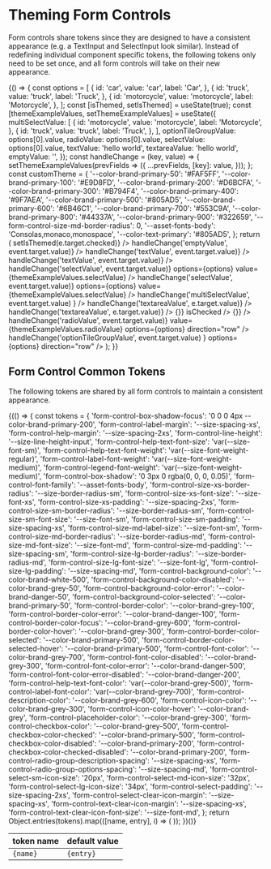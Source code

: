 
<Meta title="Theming/Form Controls" />

# Theming Form Controls

Form controls share tokens since they are designed to have a consistent appearance (e.g. a TextInput and SelectInput look similar). Instead of redefining individual component specific tokens, the following tokens only need to be set once, and all form controls will take on their new appearance.

<Canvas>
  <Story name="Custom Theme Form">
    {() => {
      const options = [
        {
          id: 'car',
          value: 'car',
          label: 'Car',
        },
        {
          id: 'truck',
          value: 'truck',
          label: 'Truck',
        },
        {
          id: 'motorcycle',
          value: 'motorcycle',
          label: 'Motorcycle',
        },
      ];
      const [isThemed, setIsThemed] = useState(true);
      const [themeExampleValues, setThemeExampleValues] = useState({
        multiSelectValue: [
          {
            id: 'motorcycle',
            value: 'motorcycle',
            label: 'Motorcycle',
          },
          {
            id: 'truck',
            value: 'truck',
            label: 'Truck',
          },
        ],
        optionTileGroupValue: options[0].value,
        radioValue: options[0].value,
        selectValue: options[0].value,
        textValue: 'hello world',
        textareaValue: 'hello world',
        emptyValue: '',
      });
      const handleChange = (key, value) => {
        setThemeExampleValues(prevFields => ({
          ...prevFields,
          [key]: value,
        }));
      };
      const customTheme = {
        '--color-brand-primary-50': '#FAF5FF',
        '--color-brand-primary-100': '#E9D8FD',
        '--color-brand-primary-200': '#D6BCFA',
        '--color-brand-primary-300': '#B794F4',
        '--color-brand-primary-400': '#9F7AEA',
        '--color-brand-primary-500': '#805AD5',
        '--color-brand-primary-600': '#6B46C1',
        '--color-brand-primary-700': '#553C9A',
        '--color-brand-primary-800': '#44337A',
        '--color-brand-primary-900': '#322659',
        '--form-control-size-md-border-radius': 0,
        '--asset-fonts-body': 'Consolas,monaco,monospace',
        '--color-text-primary': '#805AD5',
      };
      return (
        <Box
          gap="lg"
          background="secondary"
          padding="lg"
          style={isThemed ? customTheme : null}
        >
          <Toggle
            label="Apply Custom Theme"
            isChecked={isThemed}
            onChange={e => setIsThemed(e.target.checked)}
          />
          <TextInputInset
            id="floatingThemeDemoEmpty"
            label="Empty Text Input Inset"
            value={themeExampleValues.emptyValue}
            onChange={event => handleChange('emptyValue', event.target.value)}
          />
          <TextInputInset
            id="floatingThemeDemo"
            helpText="This is a themed floating label text input"
            label="Text Input Inset"
            value={themeExampleValues.textValue}
            onChange={event => handleChange('textValue', event.target.value)}
          />
          <TextInput
            id="demo"
            helpText="This is a themed text input"
            label="Text Input"
            value={themeExampleValues.textValue}
            onChange={event => handleChange('textValue', event.target.value)}
          />
          <SelectInputNative
            id="default Select"
            label="Select Input"
            onChange={event => handleChange('selectValue', event.target.value)}
            options={options}
            value={themeExampleValues.selectValue}
          />
          <SelectInputInset
            id="floationg Select"
            label="Inset Select Input"
            onChange={event => handleChange('selectValue', event.target.value)}
            options={options}
            value={themeExampleValues.selectValue}
          />
          <SelectInput
            id="multiSelect"
            name="multiSelect"
            label="Multi-Select Input"
            isMulti
            value={themeExampleValues.multiSelectValue}
            menuPortalTarget={document.body}
            options={options}
            onChange={event =>
              handleChange('multiSelectValue', event.target.value)
            }
          />
          <TextareaInput
            label="Textarea Input"
            name="textareaInput"
            id="textareaInput"
            value={themeExampleValues.textareaValue}
            onChange={e => handleChange('textareaValue', e.target.value)}
          />
          <TextareaInputInset
            label="Textarea Input Inset"
            name="textareaInputInset"
            id="textareaInputInset"
            value={themeExampleValues.textareaValue}
            onChange={e => handleChange('textareaValue', e.target.value)}
          />
          <Box direction="row" gap="md">
            <CheckboxInput
              id="checkedCheckbox"
              label="Checked Checkbox"
              onChange={() => {}}
              isChecked
            />
            <CheckboxInput
              id="uncheckedCheckbox"
              label="Unchecked Checkbox"
              onChange={() => {}}
            />
          </Box>
          <RadioGroup
            title="Radio Group"
            name="radioGroup"
            onChange={event => handleChange('radioValue', event.target.value)}
            value={themeExampleValues.radioValue}
            options={options}
            direction="row"
          />
          <OptionTileGroup
            name="directionVertical"
            value={themeExampleValues.optionTileGroupValue}
            onChange={event =>
              handleChange('optionTileGroupValue', event.target.value)
            }
            options={options}
            direction="row"
          />
        </Box>
      );
    }}
  </Story>
</Canvas>

## Form Control Common Tokens

The following tokens are shared by all form controls to maintain a consistent appearance.

<table>
  <thead>
    <tr>
      <th>token name</th>
      <th>default value</th>
    </tr>
  </thead>
  <tbody>
    {(() => {
      const tokens = {
        'form-control-box-shadow-focus': '0 0 0 4px --color-brand-primary-200',
        'form-control-label-margin': '--size-spacing-xs',
        'form-control-help-margin': '--size-spacing-2xs',
        'form-control-line-height': '--size-line-height-input',
        'form-control-help-text-font-size': 'var(--size-font-sm)',
        'form-control-help-text-font-weight': 'var(--size-font-weight-regular)',
        'form-control-label-font-weight': 'var(--size-font-weight-medium)',
        'form-control-legend-font-weight': 'var(--size-font-weight-medium)',
        'form-control-box-shadow': '0 3px 0 rgba(0, 0, 0, 0.05)',
        'form-control-font-family': '--asset-fonts-body',
        'form-control-size-xs-border-radius': '--size-border-radius-sm',
        'form-control-size-xs-font-size': '--size-font-xs',
        'form-control-size-xs-padding': '--size-spacing-2xs',
        'form-control-size-sm-border-radius': '--size-border-radius-sm',
        'form-control-size-sm-font-size': '--size-font-sm',
        'form-control-size-sm-padding': '--size-spacing-xs',
        'form-control-size-md-label-size': '--size-font-sm',
        'form-control-size-md-border-radius': '--size-border-radius-md',
        'form-control-size-md-font-size': '--size-font-md',
        'form-control-size-md-padding': '--size-spacing-sm',
        'form-control-size-lg-border-radius': '--size-border-radius-md',
        'form-control-size-lg-font-size': '--size-font-lg',
        'form-control-size-lg-padding': '--size-spacing-md',
        'form-control-background-color': '--color-brand-white-500',
        'form-control-background-color-disabled': '--color-brand-grey-50',
        'form-control-background-color-error': '--color-brand-danger-50',
        'form-control-background-color-selected': '--color-brand-primary-50',
        'form-control-border-color': '--color-brand-grey-100',
        'form-control-border-color-error': '--color-brand-danger-100',
        'form-control-border-color-focus': '--color-brand-grey-600',
        'form-control-border-color-hover': '--color-brand-grey-300',
        'form-control-border-color-selected': '--color-brand-primary-500',
        'form-control-border-color-selected-hover': '--color-brand-primary-500',
        'form-control-font-color': '--color-brand-grey-700',
        'form-control-font-color-disabled': '--color-brand-grey-300',
        'form-control-font-color-error': '--color-brand-danger-500',
        'form-control-font-color-error-disabled': '--color-brand-danger-200',
        'form-control-help-text-font-color': 'var(--color-brand-grey-500)',
        'form-control-label-font-color': 'var(--color-brand-grey-700)',
        'form-control-description-color': '--color-brand-grey-600',
        'form-control-icon-color': '--color-brand-grey-300',
        'form-control-icon-color-hover': '--color-brand-grey',
        'form-control-placeholder-color': '--color-brand-grey-300',
        'form-control-checkbox-color': '--color-brand-grey-500',
        'form-control-checkbox-color-checked': '--color-brand-primary-500',
        'form-control-checkbox-color-disabled': '--color-brand-primary-200',
        'form-control-checkbox-color-checked-disabled':
          '--color-brand-primary-200',
        'form-control-radio-group-description-spacing': '--size-spacing-xs',
        'form-control-radio-group-options-spacing': '--size-spacing-md',
        'form-control-select-sm-icon-size': '20px',
        'form-control-select-md-icon-size': '32px',
        'form-control-select-lg-icon-size': '34px',
        'form-control-select-padding': '--size-spacing-2xs',
        'form-control-select-clear-icon-margin': '--size-spacing-xs',
        'form-control-text-clear-icon-margin': '--size-spacing-xs',
        'form-control-text-clear-icon-font-size': '--size-font-md',
      };
      return Object.entries(tokens).map(([name, entry], i) => (
        <tr key={i}>
          <td>
            <code>{name}</code>
          </td>
          <td>
            <code>{entry}</code>
          </td>
        </tr>
      ));
    })()}
  </tbody>
</table>
